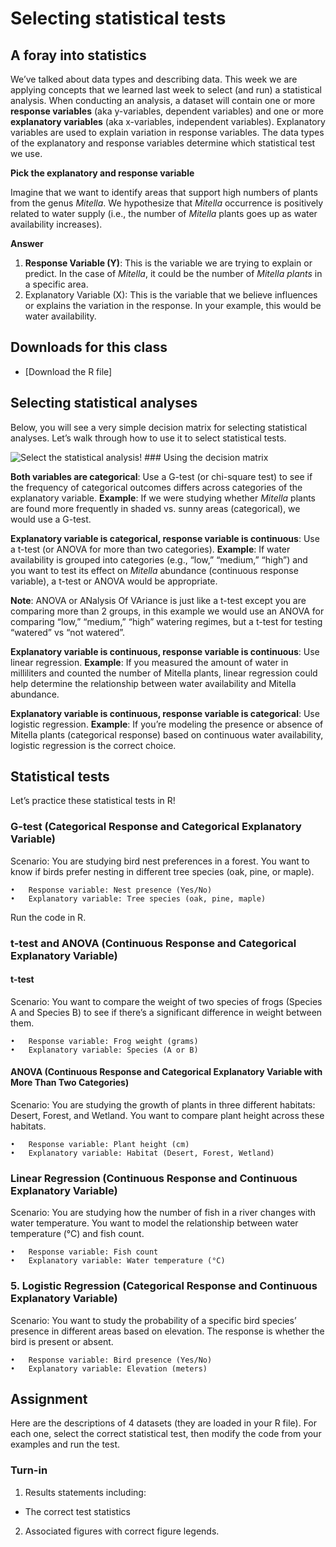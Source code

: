 # Selecting statistical tests

## A foray into statistics

We've talked about data types and describing data. This week we are applying concepts that we learned last week to select (and run) a statistical analysis. When conducting an analysis, a dataset will contain one or more **response variables** (aka y-variables, dependent variables) and one or more **explanatory variables** (aka x-variables, independent variables). Explanatory variables are used to explain variation in response variables. The data types of the explanatory and response variables determine which statistical test we use.

**Pick the explanatory and response variable** 

Imagine that we want to identify areas that support high numbers of plants from the genus *Mitella*. We hypothesize that *Mitella* occurrence is positively related to water supply (i.e., the number of *Mitella* plants goes up as water availability increases). 

**Answer**

1. **Response Variable (Y)**: This is the variable we are trying to explain or predict. In the case of *Mitella*, it could be the number of *Mitella plants* in a specific area.
2. Explanatory Variable (X): This is the variable that we believe influences or explains the variation in the response. In your example, this would be water availability.

## Downloads for this class

- [Download the R file]

## Selecting statistical analyses

Below, you will see a very simple decision matrix for selecting statistical analyses. Let's walk through how to use it to select statistical tests.  

![Select the statistical analysis!](/Users/sks379/Desktop/GraduateStudents/Stats and Lit Review Lessons/Class4_SelectingStatisticalAnalyses/DecisionMatrix.png)
### Using the decision matrix

**Both variables are categorical**: Use a G-test (or chi-square test) to see if the frequency of categorical outcomes differs across categories of the explanatory variable.
**Example**: If we were studying whether *Mitella* plants are found more frequently in shaded vs. sunny areas (categorical), we would use a G-test.

**Explanatory variable is categorical, response variable is continuous**: Use a t-test (or ANOVA for more than two categories).
**Example**: If water availability is grouped into categories (e.g., “low,” “medium,” “high”) and you want to test its effect on *Mitella* abundance (continuous response variable), a t-test or ANOVA would be appropriate.

**Note**: ANOVA or ANalysis Of VAriance is just like a t-test except you are comparing more than 2 groups, in this example we would use an ANOVA for comparing  “low,” “medium,” “high” watering regimes, but a t-test for testing "watered" vs "not watered".

**Explanatory variable is continuous, response variable is continuous**: Use linear regression.
**Example**: If you measured the amount of water in milliliters and counted the number of Mitella plants, linear regression could help determine the relationship between water availability and Mitella abundance.

**Explanatory variable is continuous, response variable is categorical**: Use logistic regression.
**Example**: If you’re modeling the presence or absence of Mitella plants (categorical response) based on continuous water availability, logistic regression is the correct choice.

## Statistical tests 

Let's practice these statistical tests in R!  

### G-test (Categorical Response and Categorical Explanatory Variable)

Scenario: You are studying bird nest preferences in a forest. You want to know if birds prefer nesting in different tree species (oak, pine, or maple).

	•	Response variable: Nest presence (Yes/No)
	•	Explanatory variable: Tree species (oak, pine, maple)
	
Run the code in R.

### t-test and ANOVA (Continuous Response and Categorical Explanatory Variable)

#### t-test
Scenario: You want to compare the weight of two species of frogs (Species A and Species B) to see if there’s a significant difference in weight between them.

	•	Response variable: Frog weight (grams)
	•	Explanatory variable: Species (A or B)
	
#### ANOVA (Continuous Response and Categorical Explanatory Variable with More Than Two Categories)

Scenario: You are studying the growth of plants in three different habitats: Desert, Forest, and Wetland. You want to compare plant height across these habitats.

	•	Response variable: Plant height (cm)
	•	Explanatory variable: Habitat (Desert, Forest, Wetland)

### Linear Regression (Continuous Response and Continuous Explanatory Variable)

Scenario: You are studying how the number of fish in a river changes with water temperature. You want to model the relationship between water temperature (°C) and fish count.

	•	Response variable: Fish count
	•	Explanatory variable: Water temperature (°C)
	
### 5. Logistic Regression (Categorical Response and Continuous Explanatory Variable)

Scenario: You want to study the probability of a specific bird species’ presence in different areas based on elevation. The response is whether the bird is present or absent.

	•	Response variable: Bird presence (Yes/No)
	•	Explanatory variable: Elevation (meters)

## Assignment

Here are the descriptions of 4 datasets (they are loaded in your R file). For each one, select the correct statistical test, then modify the code from your examples and run the test. 

### Turn-in 

1. Results statements including:
- The correct test statistics

2. Associated figures with correct figure legends.



